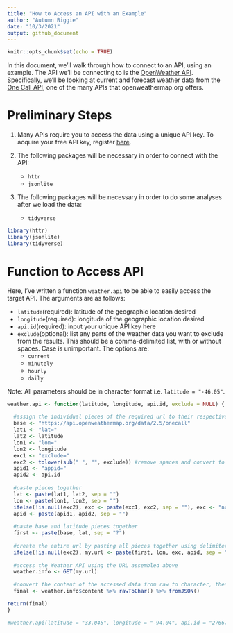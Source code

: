 ```yaml
---
title: "How to Access an API with an Example"
author: "Autumn Biggie"
date: "10/3/2021"
output: github_document
---
```


```r
knitr::opts_chunk$set(echo = TRUE)
```


In this document, we'll walk through how to connect to an API, using an example. The API we'll be connecting to is the [OpenWeather API](https://openweathermap.org/api). Specifically, we'll be looking at current and forecast weather data from the [One Call API](https://openweathermap.org/api/one-call-api#history), one of the many APIs that openweathermap.org offers.  

# Preliminary Steps  

1.  Many APIs require you to access the data using a unique API key. To acquire your free API key, register [here](https://home.openweathermap.org/users/sign_up).  

2. The following packages will be necessary in order to connect with the API:  

    + `httr`  
    + `jsonlite`  

3. The following packages will be necessary in order to do some analyses after we load the data:

    + `tidyverse`  

```r
library(httr)
library(jsonlite)
library(tidyverse)
```


# Function to Access API  

Here, I've written a function `weather.api` to be able to easily access the target API. The arguments are as follows:  

* `latitude`(required): latitude of the geographic location desired  
* `longitude`(required): longitude of the geographic location desired  
* `api.id`(required): input your unique API key here  
* `exclude`(optional): list any parts of the weather data you want to exclude from the results. This should be a comma-delimited list, with or without spaces. Case is unimportant. The options are:
    + `current`  
    + `minutely`  
    + `hourly`  
    + `daily`  
    
Note: All parameters should be in character format i.e. `latitude = "-46.05"`.  



```r
weather.api <- function(latitude, longitude, api.id, exclude = NULL) {
  
  #assign the individual pieces of the required url to their respective objects  
  base <- "https://api.openweathermap.org/data/2.5/onecall"
  lat1 <- "lat="
  lat2 <- latitude
  lon1 <- "lon="
  lon2 <- longitude
  exc1 <- "exclude="
  exc2 <- tolower(sub(" ", "", exclude)) #remove spaces and convert to lowercase  
  apid1 <- "appid="
  apid2 <- api.id
  
  #paste pieces together  
  lat <- paste(lat1, lat2, sep = "")
  lon <- paste(lon1, lon2, sep = "")  
  ifelse(!is.null(exc2), exc <- paste(exc1, exc2, sep = ""), exc <- "nullexclude")
  apid <- paste(apid1, apid2, sep = "")
  
  #paste base and latitude pieces together  
  first <- paste(base, lat, sep = "?")
  
  #create the entire url by pasting all pieces together using delimiter "&", conditioning on if any information is excluded  
  ifelse(!is.null(exc2), my.url <- paste(first, lon, exc, apid, sep = "&"), my.url <- paste(first, lon, apid, sep = "&"))
  
  #access the Weather API using the URL assembled above
  weather.info <- GET(my.url)
  
  #convert the content of the accessed data from raw to character, then present in readable data frame format
  final <- weather.info$content %>% rawToChar() %>% fromJSON()

return(final)
}
```


```r
#weather.api(latitude = "33.045", longitude = "-94.04", api.id = "27667529a1629f208f81fded8f7552af")
```







